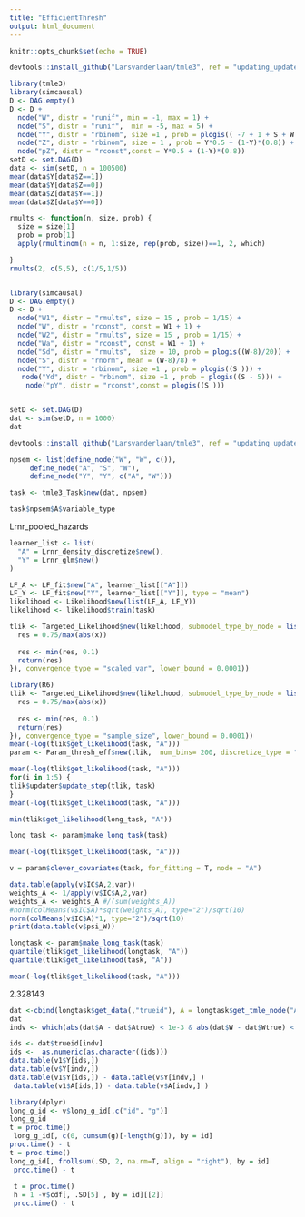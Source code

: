```yaml
---
title: "EfficientThresh"
output: html_document
---
```


```r
knitr::opts_chunk$set(echo = TRUE)
```

```r
devtools::install_github("Larsvanderlaan/tmle3", ref = "updating_updater")

```

```r
library(tmle3)
library(simcausal)
D <- DAG.empty()
D <- D +
  node("W", distr = "runif", min = -1, max = 1) +
  node("S", distr = "runif",  min = -5, max = 5) +
  node("Y", distr = "rbinom", size =1 , prob = plogis(( -7 + 1 + S + W ))) +
  node("Z", distr = "rbinom", size = 1 , prob = Y*0.5 + (1-Y)*(0.8)) +
  node("pZ", distr = "rconst",const = Y*0.5 + (1-Y)*(0.8)) 
setD <- set.DAG(D)
data <- sim(setD, n = 100500)
mean(data$Y[data$Z==1])
mean(data$Y[data$Z==0])
mean(data$Z[data$Y==1])
mean(data$Z[data$Y==0])
```


```r
rmults <- function(n, size, prob) {
  size = size[1]
  prob = prob[1]
  apply(rmultinom(n = n, 1:size, rep(prob, size))==1, 2, which)

}
rmults(2, c(5,5), c(1/5,1/5))


library(simcausal)
D <- DAG.empty()
D <- D +
  node("W1", distr = "rmults", size = 15 , prob = 1/15) +
  node("W", distr = "rconst", const = W1 + 1) +
  node("W2", distr = "rmults", size = 15 , prob = 1/15) +
  node("Wa", distr = "rconst", const = W1 + 1) +
  node("Sd", distr = "rmults",  size = 10, prob = plogis((W-8)/20)) +
  node("S", distr = "rnorm", mean = (W-8)/8) +
  node("Y", distr = "rbinom", size =1 , prob = plogis((S ))) + 
   node("Yd", distr = "rbinom", size =1 , prob = plogis((S - 5))) + 
    node("pY", distr = "rconst",const = plogis((S )))


setD <- set.DAG(D)
dat <- sim(setD, n = 1000)
dat

```
```r
devtools::install_github("Larsvanderlaan/tmle3", ref = "updating_updater")

```

```r
npsem <- list(define_node("W", "W", c()),
     define_node("A", "S", "W"),
     define_node("Y", "Y", c("A", "W")))

task <- tmle3_Task$new(dat, npsem)
```

```r
task$npsem$A$variable_type
```
Lrnr_pooled_hazards
```r
learner_list <- list(
  "A" = Lrnr_density_discretize$new(),
  "Y" = Lrnr_glm$new()
)

LF_A <- LF_fit$new("A", learner_list[["A"]])
LF_Y <- LF_fit$new("Y", learner_list[["Y"]], type = "mean")
likelihood <- Likelihood$new(list(LF_A, LF_Y))
likelihood <- likelihood$train(task)

```

```r
tlik <- Targeted_Likelihood$new(likelihood, submodel_type_by_node = list("Y" = "logistic", "A" = "EIC"), updater = list(one_dimensional = T, constrain_step = T, delta_epsilon = list("Y" = 1e-3, "A" = function(x) {
  res = 0.75/max(abs(x))
  
  res <- min(res, 0.1)
  return(res)
}), convergence_type = "scaled_var", lower_bound = 0.0001))
```



```r
library(R6)
tlik <- Targeted_Likelihood$new(likelihood, submodel_type_by_node = list("Y" = "logistic", "A" = "EIC"), updater = list(one_dimensional = T, constrain_step = T, delta_epsilon = list("Y" = 1e-3, "A" = function(x) {
  res = 0.75/max(abs(x))
  
  res <- min(res, 0.1)
  return(res)
}), convergence_type = "sample_size", lower_bound = 0.0001))
mean(-log(tlik$get_likelihood(task, "A")))
param <- Param_thresh_eff$new(tlik,  num_bins= 200, discretize_type = "mix", discretize_g = T)
```





```r
mean(-log(tlik$get_likelihood(task, "A")))
for(i in 1:5) {
tlik$updater$update_step(tlik, task)
}
mean(-log(tlik$get_likelihood(task, "A")))
```

```r

min(tlik$get_likelihood(long_task, "A"))
```

```r
long_task <- param$make_long_task(task)

```
```r
mean(-log(tlik$get_likelihood(task, "A")))

```

```r
v = param$clever_covariates(task, for_fitting = T, node = "A")

data.table(apply(v$IC$A,2,var))
weights_A <- 1/apply(v$IC$A,2,var)
weights_A <- weights_A #/(sum(weights_A))
#norm(colMeans(v$IC$A)*sqrt(weights_A), type="2")/sqrt(10)
norm(colMeans(v$IC$A)*1, type="2")/sqrt(10)
print(data.table(v$psi_W))
```


```r
longtask <- param$make_long_task(task)
quantile(tlik$get_likelihood(longtask, "A"))
quantile(tlik$get_likelihood(task, "A"))
```

```r

mean(-log(tlik$get_likelihood(task, "A")))
```
2.328143

```r

dat <-cbind(longtask$get_data(,"trueid"), A = longtask$get_tmle_node("A"), W = longtask$get_tmle_node("W"), Atrue = task$get_tmle_node("A"), Wtrue = task$get_tmle_node("W"), id = task$id)
dat
indv <- which(abs(dat$A - dat$Atrue) < 1e-3 & abs(dat$W - dat$Wtrue) <  1e-3 & dat$id == dat$trueid)

ids <- dat$trueid[indv]
ids <-  as.numeric(as.character((ids)))
data.table(v1$Y[ids,])
data.table(v$Y[indv,])
data.table(v1$Y[ids,]) - data.table(v$Y[indv,] )
 data.table(v1$A[ids,]) - data.table(v$A[indv,] )

```
```r
library(dplyr)
long_g_id <- v$long_g_id[,c("id", "g")]
long_g_id
t = proc.time()
 long_g_id[, c(0, cumsum(g)[-length(g)]), by = id]
proc.time() - t
t = proc.time()
long_g_id[, frollsum(.SD, 2, na.rm=T, align = "right"), by = id]
 proc.time() - t
 
 t = proc.time()
 h = 1 -v$cdf[, .SD[5] , by = id][[2]]
 proc.time() - t
```



